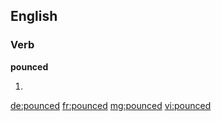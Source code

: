 ==English==

===Verb===
'''pounced'''

# {{past of|[[pounce]]}}

[[de:pounced]]
[[fr:pounced]]
[[mg:pounced]]
[[vi:pounced]]